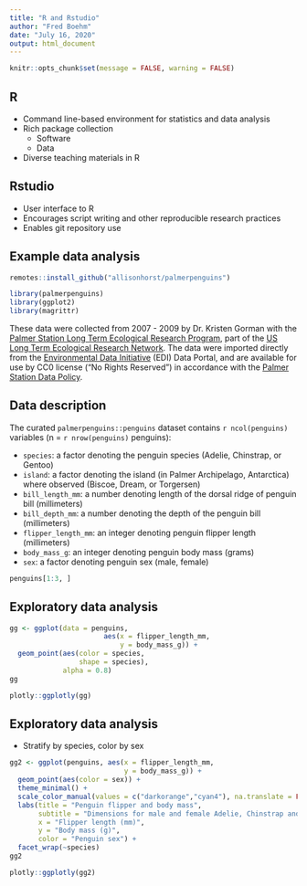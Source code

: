 ```yaml
---
title: "R and Rstudio"
author: "Fred Boehm"
date: "July 16, 2020"
output: html_document
---
```


```r
knitr::opts_chunk$set(message = FALSE, warning = FALSE)
```

## R 

- Command line-based environment for statistics and data analysis  
- Rich package collection  
  - Software  
  - Data  
- Diverse teaching materials in R  



## Rstudio

- User interface to R  
- Encourages script writing and other reproducible research practices  
- Enables git repository use  



## Example data analysis

```r
remotes::install_github("allisonhorst/palmerpenguins")
```

```r
library(palmerpenguins)
library(ggplot2)
library(magrittr)
```


::: notes

These data were collected from 2007 - 2009 by Dr. Kristen Gorman with the [Palmer Station Long Term Ecological Research Program](https://pal.lternet.edu/), part of the [US Long Term Ecological Research Network](https://lternet.edu/). The data were imported directly from the [Environmental Data Initiative](https://environmentaldatainitiative.org/) (EDI) Data Portal, and are available for use by CC0 license ("No Rights Reserved") in accordance with the [Palmer Station Data Policy](https://pal.lternet.edu/data/policies). 

:::

## Data description

The curated `palmerpenguins::penguins` dataset contains `r ncol(penguins)` variables (n = `r nrow(penguins)` penguins):



::: notes

-   `species`: a factor denoting the penguin species (Adelie, Chinstrap, or Gentoo)
-   `island`: a factor denoting the island (in Palmer Archipelago, Antarctica) where observed (Biscoe, Dream, or Torgersen)
-   `bill_length_mm`: a number denoting length of the dorsal ridge of penguin bill (millimeters)
-   `bill_depth_mm`: a number denoting the depth of the penguin bill (millimeters)
-   `flipper_length_mm`: an integer denoting penguin flipper length (millimeters)
-   `body_mass_g`: an integer denoting penguin body mass (grams)
-   `sex`: a factor denoting penguin sex (male, female)

:::


```r
penguins[1:3, ]
```

## Exploratory data analysis

```r
gg <- ggplot(data = penguins, 
                       aes(x = flipper_length_mm,
                           y = body_mass_g)) +
  geom_point(aes(color = species, 
                 shape = species),
             alpha = 0.8)
gg
```

```r
plotly::ggplotly(gg)
```


## Exploratory data analysis

- Stratify by species, color by sex

```r
gg2 <- ggplot(penguins, aes(x = flipper_length_mm,
                            y = body_mass_g)) +
  geom_point(aes(color = sex)) +
  theme_minimal() +
  scale_color_manual(values = c("darkorange","cyan4"), na.translate = FALSE) +
  labs(title = "Penguin flipper and body mass",
       subtitle = "Dimensions for male and female Adelie, Chinstrap and Gentoo Penguins at Palmer Station LTER",
       x = "Flipper length (mm)",
       y = "Body mass (g)",
       color = "Penguin sex") +
  facet_wrap(~species)
gg2
```


```r
plotly::ggplotly(gg2)
```
